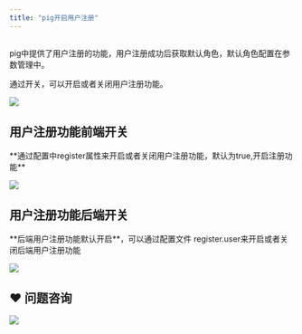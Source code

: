 ```yaml
---
title: "pig开启用户注册"
---
```


## 


pig中提供了用户注册的功能，用户注册成功后获取默认角色，默认角色配置在参数管理中。

通过开关，可以开启或者关闭用户注册功能。



![](https://cdn.nlark.com/yuque/0/2022/png/283679/1648650680678-26b7ccd7-41de-4c0a-8cb2-ff42e37915bc.png)



## 用户注册功能前端开关


<Warning>
**通过配置中register属性来开启或者关闭用户注册功能，默认为true,开启注册功能**


</Warning>

![](https://minio.pigx.top/oss/202308/1691401453.png)

## 用户注册功能后端开关


<Warning>
**后端用户注册功能默认开启**，可以通过配置文件 register.user来开启或者关闭后端用户注册功能


</Warning>

![](https://minio.pigx.vip/oss/1648650806.png)



## ❤  问题咨询
![](https://cdn.nlark.com/yuque/0/2022/gif/283679/1662563973685-c22e9831-db66-42b5-973f-886d25d1e0e7.gif)

